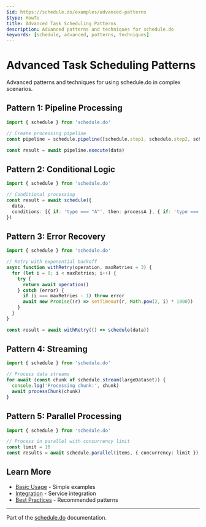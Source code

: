 ```yaml
---
$id: https://schedule.do/examples/advanced-patterns
$type: HowTo
title: Advanced Task Scheduling Patterns
description: Advanced patterns and techniques for schedule.do
keywords: [schedule, advanced, patterns, techniques]
---
```


# Advanced Task Scheduling Patterns

Advanced patterns and techniques for using schedule.do in complex scenarios.

## Pattern 1: Pipeline Processing

```typescript
import { schedule } from 'schedule.do'

// Create processing pipeline
const pipeline = schedule.pipeline([schedule.step1, schedule.step2, schedule.step3])

const result = await pipeline.execute(data)
```

## Pattern 2: Conditional Logic

```typescript
import { schedule } from 'schedule.do'

// Conditional processing
const result = await schedule({
  data,
  conditions: [{ if: 'type === "A"', then: processA }, { if: 'type === "B"', then: processB }, { else: processDefault }],
})
```

## Pattern 3: Error Recovery

```typescript
import { schedule } from 'schedule.do'

// Retry with exponential backoff
async function withRetry(operation, maxRetries = 3) {
  for (let i = 0; i < maxRetries; i++) {
    try {
      return await operation()
    } catch (error) {
      if (i === maxRetries - 1) throw error
      await new Promise((r) => setTimeout(r, Math.pow(2, i) * 1000))
    }
  }
}

const result = await withRetry(() => schedule(data))
```

## Pattern 4: Streaming

```typescript
import { schedule } from 'schedule.do'

// Process data streams
for await (const chunk of schedule.stream(largeDataset)) {
  console.log('Processing chunk:', chunk)
  await processChunk(chunk)
}
```

## Pattern 5: Parallel Processing

```typescript
import { schedule } from 'schedule.do'

// Process in parallel with concurrency limit
const limit = 10
const results = await schedule.parallel(items, { concurrency: limit })
```

## Learn More

- [Basic Usage](./basic-usage) - Simple examples
- [Integration](./integration) - Service integration
- [Best Practices](../docs/best-practices) - Recommended patterns

---

Part of the [schedule.do](https://schedule.do) documentation.
